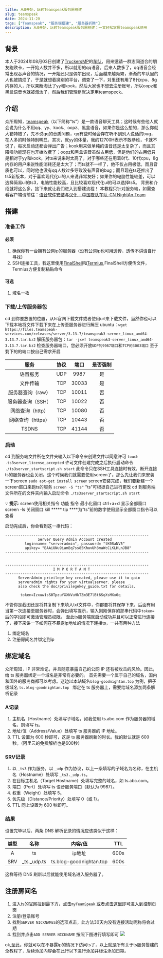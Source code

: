 ```yaml
---
title: 从0开始，玩转Teamspeak服务器搭建
slug: teamspeak
date: 2024-11-20
tags: ["Teamspeak", "服务端搭建", "服务器折腾"]
description: 从0开始，玩转Teamspeak服务器搭建；一文轻松掌握teamspeak使用
---
```



## 背景

本人于2024年08月03日创建了[TruckersMP](https://truckersmp.com/)的[车队](https://truckersmp.com/vtc/73702)，用来邀请一群志同道合的朋友跑欧卡，一开始人数并不多，所以就用的qq语音，后来人数多了，qq语音会经常出现吞声音的情况，一开始还只是偶尔出现，后面越来越频繁，渐渐的车队里的人也被搞烦了，于是就想着换别的平台，调查了一下，对里还有用了8代cpu、8g内存的人，所以果断淘汰了yy和kook，然后大家也不想去注册账号，所以oopz和黑盒语音也就被淘汰了，然后我们管理组就决定用teamspeck。

## 介绍

众所周知，[teamspeak](https://teamspeak.com/zh-CN/)（以下简称“ts”）是一款语音聊天工具；这时候有些他人就会说为什么不用qq、yy、kook、oopz、黑盒语音，如果你是这么想的，那么你就大错特错了，先不说qq的音质问题，qq有些时候会存在听不到别人说话的bug，在人多的时候特别明显，其次，就yy的体量，我的12700H表示不敢恭维，卡就不说了，每次启动还都会弹出广告；kook用来做单纯的语音还是太复杂了，而且其降噪功能现在也开始收费了；oopz和黑盒语音虽然占用低，但是他们的占用低只是相对于yy和kook，对ts来说来时太高了，对于哪些还在用着8代、10代cpu，8g内存的用户来说性能消耗还是太大了；而ts就不一样了，他不仅占用极低，而且音质也可以，同时他也没有qq人数过多导致没有声音的bug；而且现在ts还推出了ts5新版本，对于喜欢现代化ui的人来说非常友好；如果你的电脑性能较差，可以选择简易ui的ts3，电脑性能较高，且比较喜欢现代化ui的可以选择ts5。
背景和介绍就将这么多，接下来就让我们进入到搭建流程！
本教程只针对服务端，如需查看客户端请前往：[语音软件安装与汉化 – 中国夜队车队-CN NightAn Team](https://tmp.filecodebox.xyz/teamspeck-install.html)

## 搭建

### 准备工作

#### 必须

1. 确保你有一台拥有公网ip的服务器（没有公网ip也可用透传，透传不讲请自行寻找）
2. SSH连接工具，我这里使用[FinalShell](https://www.hostbuf.com/)和[Termius](https://termius.com/),FinalShell方便传文件，Termius方便复制粘贴命令

#### 可选

1. 域名一枚

### 下载/上传服务器包

cd 到你要放置的位置，从ts官网下载文件或者使用url来下载文件，当然你也可以下载本地将文件下载下来在上传至服务器进行解压
ubuntu：`wget https://files.teamspeak-services.com/releases/server/3.13.7/teamspeak3-server_linux_amd64-3.13.7.tar.bz2`
解压服务器包：`tar -jxvf teamspeak3-server_linux_amd64-3.13.7.tar.bz2`
检查服务器端口，您必须开放`UDP的9987端口`和`TCP的3003端口` 至于剩下的的端口按自己需求开启

|     服务      | 协议  |  端口   | 是否强制 |
| :---------: | :-: | :---: | :--: |
|    语音服务     | UDP | 9987  |  是   |
|    文件传输     | TCP | 30033 |  是   |
| 服务器查询（raw）  | TCP | 10011 |  否   |
| 服务器查询（SSH）  | TCP | 10022 |  否   |
| 网络查询（http）  | TCP | 10080 |  否   |
| 网络查询（https） | TCP | 10443 |  否   |
|    TSDNS    | TCP | 41144 |  否   |

### 启动

cd 到服务端文件所在文件夹输入以下命令来创建文件以同意许可
`touch .ts3server_license_accepted`
许可文件创建完成之后执行启动命令
`./ts3server_startscript.sh start`
此命令只在SSH工具连接时有效，断开连接ts的服务器也会关闭，这个时候我们就需要使用screen了，那么先让我们来安装一下screen
`sudo apt-get install screen`
screen安装完成，我们要新建一个screen窗口来跑ts的服务
`screen -S "ts"` "ts"可根据自己进行更改
cd 到服务端文件所在的文件夹内输入启动命令
`./ts3server_startscript.sh start` 

💡 **提示**:
screen使用相关指令
功能	指令
最小化窗口	ctrl+a+d
显示全部窗口	screen -ls
关闭窗口	kill *****
tip	****为“ts”前的数字使用显示全部窗口指令可以查看

启动完成后，你会看到这一串代码：
```
------------------------------------------------------------------
               Server Query Admin Account created                 
         loginname= "serveradmin", password= "tK08aNV5"
         apikey= "BAAiUNu9iamBq7ss85KhuvUh3maWcCLKLHLnJB8"
------------------------------------------------------------------


------------------------------------------------------------------
                      I M P O R T A N T                           
------------------------------------------------------------------
      ServerAdmin privilege key created, please use it to gain 
      serveradmin rights for your virtualserver. please
      also check the doc/privilegekey_guide.txt for details.

       token=Izxuw1sS0TpzuYXXNVuHkTZm3E7lBt6SqXsMXx0q
```

不管你是截图还是将其复制下来填入txt文件中，你都要将其保存下来，后面有用
当第一次连接至服务器时，会弹出填写提示，输入刚刚保存的那串代码中`token=` 后的字段即可激活管理员权限。
至此ts服务端就启动成功并且可以正常进行连接了，接下来讲一下如何在不暴露ip地址的情况下连接ts，一共有两种方法
1. 绑定域名
2. 注册房间名并绑定到ip

## 绑定域名

众所周知，IP 非常难记，并且随意暴露自己的公网 IP 还有被攻击的风险。因此，给 ts 服务器绑定一个域名是非常有必要的。
首先需要一个属于自己的域名，国内和国外的服务商都可以考虑。这边以本站域名`blog-goodnightan.top` 为例，把子级域名 `ts.blog-goodnightan.top ` 绑定在 ts 服务器上，需要给域名添加两条解析记录

### A记录

1. 主机名（Hostname）处填写子域名，如我使用 ts.abc.com 作为服务器的域名，则填写 ts。
2. 地址/值（Address/Value）处填写 ts 服务器的 IP 地址。
3. TTL 设置为 600 秒即可，这是 ts 服务器刷新的时长。我的默认就是 600 秒。（阿里云的免费解析也是600秒）

### SRV记录

1. 以 `_ts3` 作为服务，以 `_udp` 作为协议，以上一条填写的子域名为名称，在主机名（Hostname）处填写 `_ts3._udp.ts`。
2. 在目标主机名（Target Hostname）处填写完整的域名，如 ts.abc.com。
3. 端口（Port）处填写 ts 语音服务端口（默认为 9987）。
4. 权重（Weight）处填写 5。
5. 优先级（Distance/Priority）处填写 0（或 1）。
6. TTL 同上设置为 600 秒即可。

### 结果

设置完毕以后，两条 DNS 解析记录的情况应该类似于这样：

| 类型 | 名称 | 内容/值 | TTL |
|:---:|:---:|:---:|:---:|
| A | ts | ip地址 | 600s |
| SRV | _ts._udp.ts | ts.blog-goodnightan.top | 600s |

这样等待 DNS 刷新以后就能使用域名进入服务器了。

## 注册房间名

1. 进入ts的[官网](https://teamspeak.com/zh-CN/)拉到最下方，点击`myTeamSpeak` 或者点击[这里](https://www.myteamspeak.com/)即可进入到控制页面
2. 注册/登录账号
3. 找到`SERVER NICKNAMES`的选项点击，此方法30天内没有连接活动昵称将会过期
4. 找到并点击`ADD SERVER NICKNAME` 按照下图进行填写即可 ![](https://pan.blog-goodnightan.top/web_pan/blog_pictures/ts/server_name.png)

ok,至此，你就可以在不暴露ip的情况下访问ts了，以上就是所有关于ts服务搭建的全教程了，后续添加内容会在此行以下进行添加并标注添加日期。

